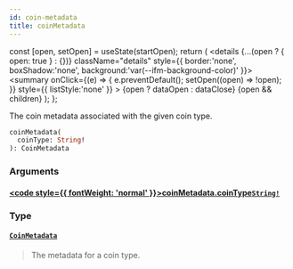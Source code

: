 ```yaml
---
id: coin-metadata
title: coinMetadata
---
```









  const [open, setOpen] = useState(startOpen);
  return (
    <details {...(open ? { open: true } : {})} className="details" style={{ border:'none', boxShadow:'none', background:'var(--ifm-background-color)' }}>
      <summary
        onClick={(e) => {
          e.preventDefault();
          setOpen((open) => !open);
        }}
        style={{ listStyle:'none' }}
      >
      {open ? dataOpen : dataClose}
      </summary>
      {open && children}
    </details>
  );
};








The coin metadata associated with the given coin type.


```graphql
coinMetadata(
  coinType: String!
): CoinMetadata
```




### Arguments

#### [<code style={{ fontWeight: 'normal' }}>coinMetadata.<b>coinType</b></code>](#)<Bullet />[`String!`](/references/iota-api/iota-graphql/reference/types/scalars/string) <Badge class="badge badge--secondary" text="non-null"/> <Badge class="badge badge--secondary" text="scalar"/> 
> 
> 
> 
> 

### Type

#### [`CoinMetadata`](/references/iota-api/iota-graphql/reference/types/objects/coin-metadata) <Badge class="badge badge--secondary" text="object"/> 
> 
> 
> The metadata for a coin type.
> 






